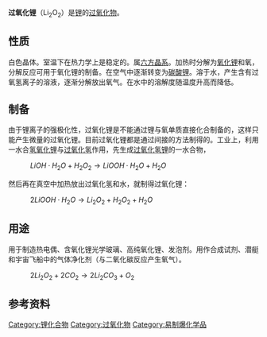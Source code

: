 {{chembox
| Name = 过氧化锂
| NameEn = Lithium peroxide
| ImageFile1=Lithium peroxide.svg
| ImageSize1= 150px
| ImageFile2=Li2O2.png
| OtherNames = 过氧化二锂<br />二氧化锂
| Section1 = {{Chembox Identifiers
| CASNo = 12031-80-0
| CASNo_Ref = {{cascite|correct|??}}
|  PubChem  =  6093265
  |  ChemSpiderID_Ref  = {{chemspidercite|correct|chemspider}}|  ChemSpiderID  =  23787
|  InChI  =  1/2Li.O2/c;;1-2/q2*+1;-2
|  InChIKey  =  HPGPEWYJWRWDTP-UHFFFAOYAV
|  SMILES  =  [Li+].[Li+].[O-][O-]
|  StdInChI_Ref  = {{stdinchicite|correct|chemspider}}|  StdInChI  =  1S/2Li.O2/c;;1-2/q2*+1;-2
|  StdInChIKey_Ref  = {{stdinchicite|correct|chemspider}}|  StdInChIKey  =  HPGPEWYJWRWDTP-UHFFFAOYSA-N

}}
| Section2 = {{Chembox Properties
| Formula = Li<sub>2</sub>O<sub>2</sub>
| MolarMass = 45.881
| Appearance = 无味白色粉末<ref name=roempp>Helmut Sitzmann in: ''Römpp Online - Version 3.5'', '''2009''', Georg Thieme Verlag, Stuttgart.</ref>
| Density = 1.2063 g/cm<sup>3</sup>
| Solubility = 遇水放热反应<ref name="alfa">[http://www.alfa.com/content/msds/german/13421.pdf Sicherheitsdatenblatt (alfa-aesar)]</ref>
| MeltingPt = 195°C
| BoilingPt = 分解为[[氧化锂|Li<sub>2</sub>O]]和[[氧气|氧气]]
  }}
| Section4 = {{Chembox Thermochemistry
| DeltaHf = -13.82 kJ/g
| DeltaHc =
| Entropy =
| HeatCapacity =
  }}
| Section7 = {{Chembox Hazards
| EUClass = 腐蚀性 ('''C''')<br />氧化性 ('''O''')
| NFPA-H = 3
| NFPA-R = 2
| NFPA-F = 0
| NFPA-O = OX
| RPhases = {{R8}}, {{R34}}
| SPhases = {{S8}}, {{S27}}, {{S36/37/39}}, {{S45}}
  }}
}}

'''过氧化锂'''（Li<sub>2</sub>O<sub>2</sub>）是[[锂|锂]]的[[过氧化物|过氧化物]]。

== 性质 ==

白色晶体。室温下在热力学上是稳定的。属[[六方晶系|六方晶系]]。加热时分解为[[氧化锂|氧化锂]]和氧，分解反应可用于氧化锂的制备。在空气中逐渐转变为[[碳酸锂|碳酸锂]]。溶于水，产生含有过氧氢离子的溶液，逐渐分解放出氧气。在水中的溶解度随温度升高而降低。

== 制备 ==

由于锂离子的强极化性，过氧化锂是不能通过锂与氧单质直接化合制备的，这样只能产生微量的过氧化锂。目前过氧化锂都是通过间接的方法制得的。工业上，利用一水合[[氢氧化锂|氢氧化锂]]与[[过氧化氢|过氧化氢]]作用，先生成[[过氧化氢锂|过氧化氢锂]]的一水合物，

: <math>\ LiOH\cdot H_2O+H_2O_2\rightarrow LiOOH\cdot H_2O+H_2O</math>

然后再在真空中加热放出过氧化氢和水，就制得过氧化锂：

: <math>\ 2LiOOH\cdot H_2O\rightarrow Li_2O_2+H_2O_2+H_2O</math>

== 用途 ==

用于制造热电偶、含氧化锂光学玻璃、高纯氧化锂、发泡剂。用作合成试剂、潜艇和宇宙飞船中的气体净化剂（与二氧化碳反应产生氧气）。

: <math>\ 2 Li_2O_2 + 2 CO_2 \rightarrow 2 Li_2CO_3 + O_2</math>

== 参考资料 ==
{{reflist}}
{{鋰化合物}}

[[Category:锂化合物|Category:锂化合物]]
[[Category:过氧化物|Category:过氧化物]]
[[Category:易制爆化学品|Category:易制爆化学品]]